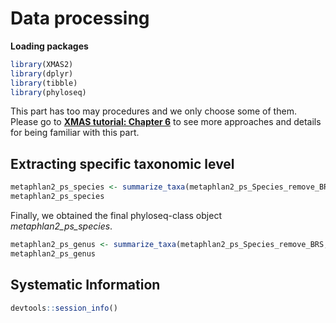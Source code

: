 # Data processing


**Loading packages**

```r
library(XMAS2)
library(dplyr)
library(tibble)
library(phyloseq)
```


This part has too may procedures and we only choose some of them. Please go to **[XMAS tutorial: Chapter 6](https://xbiomeanalysis.github.io/XMAS_tutorial/pre-processing.html)** to see more approaches and details for being familiar with this part.

## Extracting specific taxonomic level
```r
metaphlan2_ps_species <- summarize_taxa(metaphlan2_ps_Species_remove_BRS, taxa_level = "Species")
metaphlan2_ps_species
```

Finally, we obtained the final phyloseq-class object _metaphlan2\_ps\_species_.

```r
metaphlan2_ps_genus <- summarize_taxa(metaphlan2_ps_Species_remove_BRS, taxa_level = "Genus")
metaphlan2_ps_genus
```


## Systematic Information
```r
devtools::session_info()
```
